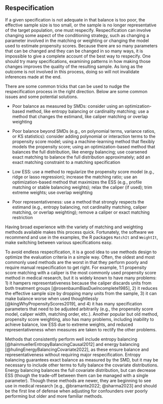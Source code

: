 ## Respecification {#sec-respecification}

If a given specification is not adequate in that balance is too poor, the effective sample size is too small, or the sample is no longer representative of the target population, one must respecify. Respecification can involve changing some aspect of the conditioning strategy, such as changing a parameter involved in the matching or weighting or changing the model used to estimate propensity scores. Because there are so many parameters that can be changed and they can be changed in so many ways, it is impossible to give a complete account of the best way to respecify. One should try many specifications, examining patterns in how making those changes improves the quality of the resulting sample. As long as the outcome is not involved in this process, doing so will not invalidate inferences made at the end.

There are some common tricks that can be used to nudge the respecification process in the right direction. Below are some common issues and some potential solutions.

-   Poor balance as measured by SMDs: consider using an optimization-based method, like entropy balancing or cardinality matching; use a method that changes the estimand, like caliper matching or overlap weighting

-   Poor balance beyond SMDs (e.g., on polynomial terms, variance ratios, or KS statistics): consider adding polynomial or interaction terms to the propensity score model; using a machine-learning method that flexibly models the propensity score; using an optimization-based method that balances the full distribution, like energy balancing; use coarsened exact matching to balance the full distribution approximately; add an exact matching constraint to a matching specification

-   Low ESS: use a method to regularize the propensity score model (e.g., ridge or lasso regression); increase the matching ratio; use an optimization-based method that maximizes the ESS (e.g., profile matching or stable balancing weights); relax the caliper (if used); trim extreme weights; use overlap weighting

-   Poor representativeness: use a method that strongly respects the estimand (e.g., entropy balancing, not cardinality matching, caliper matching, or overlap weighting); remove a caliper or exact matching restriction

Having broad experience with the variety of matching and weighting methods available makes this process quick. Fortunately, the software we recommend and use in the examples, the R packages `MatchIt` and `WeightIt`, make switching between various specifications easy.

To avoid endless respecification, it is a good idea to use methods design to optimize the evaluation criteria in a simple way. Often, the oldest and most commonly used methods are the worst in that they perform poorly and require manual respecification to get right. For example, 1:1 propensity score matching with a caliper is the most commonly used propensity score method in medical research, but it is widely known to have many problems: 1) it hampers representativeness because the caliper discards units from both treatment groups [@rosenbaumBiasDueIncomplete1985], 2) it reduces the effective sample size by dropping many units from the sample, 3) it can make balance worse when used thoughtlessly [@kingWhyPropensityScores2019], and 4) it has many specification parameters that need to be adjusted arbitrarily (e.g., the propensity score model, caliper width, matching order, etc.). Another popular but old method, propensity score weighting, also has many problems, including inability to achieve balance, low ESS due to extreme weights, and reduced representativeness when measures are taken to rectify the other problems.

Methods that consistently perform well include entropy balancing [@hainmuellerEntropyBalancingCausal2012] and energy balancing [@hulingEnergyBalancingCovariate2022], as these ensure balance and representativeness without requiring major respecification. Entropy balancing guarantees exact balance as measured by the SMD, but it may be necessary to include other terms to fully balance the covariate distributions. Energy balancing balances the full covariate distribution, but can decrease ESS (though the trade-off between them can be managed with a single parameter). Though these methods are newer, they are beginning to see use in medical research [e.g., @bramante2022; @sharma2023] and should be the first line of defense when adjusting for confounders over poorly performing but older and more familiar methods.
